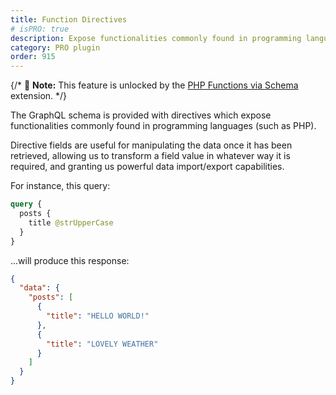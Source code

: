 ```yaml
---
title: Function Directives
# isPRO: true
description: Expose functionalities commonly found in programming languages (such as PHP) via GraphQL directives.
category: PRO plugin
order: 915
---
```


{/* 📣 **Note:** This feature is unlocked by the [PHP Functions via Schema](/extensions/php-functions-via-schema) extension. */}

The GraphQL schema is provided with directives which expose functionalities commonly found in programming languages (such as PHP).

Directive fields are useful for manipulating the data once it has been retrieved, allowing us to transform a field value in whatever way it is required, and granting us powerful data import/export capabilities.

For instance, this query:

```graphql
query {
  posts {
    title @strUpperCase
  }
}
```

...will produce this response:

```json
{
  "data": {
    "posts": [
      {
        "title": "HELLO WORLD!"
      },
      {
        "title": "LOVELY WEATHER"
      }
    ]
  }
}
```
